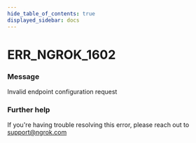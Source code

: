 ```yaml
---
hide_table_of_contents: true
displayed_sidebar: docs
---
```



# ERR_NGROK_1602

### Message
Invalid endpoint configuration request

<ErrorDetails error='err_ngrok_1602' />


### Further help
If you're having trouble resolving this error, please reach out to [support@ngrok.com](mailto:support@ngrok.com?subject=Help%20with%20ERR_NGROK_1602)

